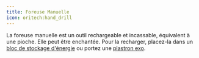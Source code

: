 ```yaml
---
title: Foreuse Manuelle
icon: oritech:hand_drill
---
```


La foreuse manuelle est un outil rechargeable et incassable, équivalent à une pioche. Elle peut être enchantée. 
Pour la recharger, placez-la dans un [bloc de stockage d'énergie](../logistics/energy) ou portez une [plastron exo](../tools/exo_armor).
